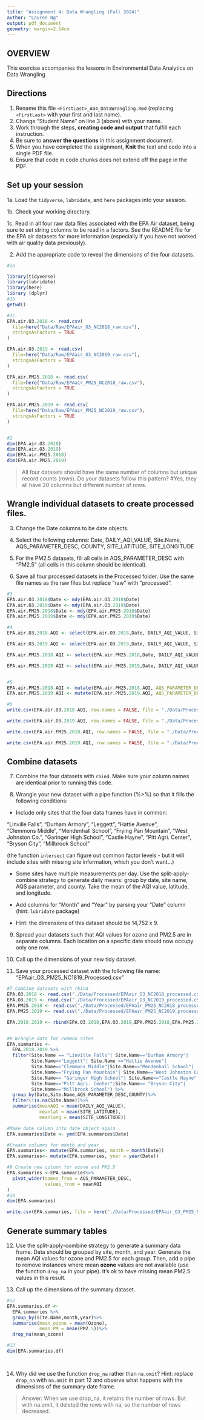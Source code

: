 ```yaml
---
title: "Assignment 4: Data Wrangling (Fall 2024)"
author: "Lauren Ng"
output: pdf_document
geometry: margin=2.54cm
---
```


## OVERVIEW

This exercise accompanies the lessons in Environmental Data Analytics on Data Wrangling 

## Directions

1. Rename this file `<FirstLast>_A04_DataWrangling.Rmd` (replacing `<FirstLast>` with your first and last name).
2. Change "Student Name" on line 3 (above) with your name.
3. Work through the steps, **creating code and output** that fulfill each instruction.
4. Be sure to **answer the questions** in this assignment document.
5. When you have completed the assignment, **Knit** the text and code into a single PDF file.
6. Ensure that code in code chunks does not extend off the page in the PDF.


## Set up your session 

1a. Load the `tidyverse`,  `lubridate`, and `here` packages into your session.

1b. Check your working directory.

1c. Read in all four raw data files associated with the EPA Air dataset, being sure to set string columns to be read in a factors. See the README file for the EPA air datasets for more information (especially if you have not worked with air quality data previously). 

2. Add the appropriate code to reveal the dimensions of the four datasets. 

```r
#1a 

library(tidyverse)
library(lubridate)
library(here)
library (dplyr)
#1b 
getwd()

#1c 
EPA.air.O3.2018 <- read.csv(
  file=here("Data/Raw/EPAair_O3_NC2018_raw.csv"), 
  stringsAsFactors = TRUE
)

EPA.air.O3.2019 <- read.csv(
  file=here("Data/Raw/EPAair_O3_NC2019_raw.csv"), 
  stringsAsFactors = TRUE
)

EPA.air.PM25.2018 <- read.csv(
  file=here("Data/Raw/EPAair_PM25_NC2018_raw.csv"), 
  stringsAsFactors = TRUE
)

EPA.air.PM25.2019 <- read.csv(
  file=here("Data/Raw/EPAair_PM25_NC2019_raw.csv"), 
  stringsAsFactors = TRUE
)


#2 
dim(EPA.air.O3.2018)
dim(EPA.air.O3.2019)
dim(EPA.air.PM25.2018)
dim(EPA.air.PM25.2019)
```

>All four datasets should have the same number of columns but unique record counts (rows). Do your datasets follow this pattern?
#Yes, they all have 20 columns but different number of rows.

## Wrangle individual datasets to create processed files.

3. Change the Date columns to be date objects.

4. Select the following columns: Date, DAILY_AQI_VALUE, Site.Name, AQS_PARAMETER_DESC, COUNTY, SITE_LATITUDE, SITE_LONGITUDE

5. For the PM2.5 datasets, fill all cells in AQS_PARAMETER_DESC with "PM2.5" (all cells in this column should be identical).

6. Save all four processed datasets in the Processed folder. Use the same file names as the raw files but replace "raw" with "processed".

```r
#3
EPA.air.O3.2018$Date <- mdy(EPA.air.O3.2018$Date)
EPA.air.O3.2019$Date <- mdy(EPA.air.O3.2019$Date)
EPA.air.PM25.2018$Date <- mdy(EPA.air.PM25.2018$Date)
EPA.air.PM25.2019$Date <- mdy(EPA.air.PM25.2019$Date)

#4
EPA.air.O3.2018.AQI <- select(EPA.air.O3.2018,Date, DAILY_AQI_VALUE, Site.Name, AQS_PARAMETER_DESC, COUNTY, SITE_LATITUDE, SITE_LONGITUDE)

EPA.air.O3.2019.AQI <- select(EPA.air.O3.2019,Date, DAILY_AQI_VALUE, Site.Name, AQS_PARAMETER_DESC, COUNTY, SITE_LATITUDE, SITE_LONGITUDE)

EPA.air.PM25.2018.AQI <- select(EPA.air.PM25.2018,Date, DAILY_AQI_VALUE, Site.Name, AQS_PARAMETER_DESC, COUNTY, SITE_LATITUDE, SITE_LONGITUDE)

EPA.air.PM25.2019.AQI <- select(EPA.air.PM25.2019,Date, DAILY_AQI_VALUE, Site.Name, AQS_PARAMETER_DESC, COUNTY, SITE_LATITUDE, SITE_LONGITUDE)


#5
EPA.air.PM25.2018.AQI <- mutate(EPA.air.PM25.2018.AQI, AQS_PARAMETER_DESC = "PM2.5")
EPA.air.PM25.2019.AQI <- mutate(EPA.air.PM25.2019.AQI, AQS_PARAMETER_DESC = "PM2.5")

#6
write.csv(EPA.air.O3.2018.AQI, row.names = FALSE, file = "./Data/Processed/EPAair_O3_NC2018_processed.csv")

write.csv(EPA.air.O3.2019.AQI, row.names = FALSE, file = "./Data/Processed/EPAair_O3_NC2019_processed.csv")

write.csv(EPA.air.PM25.2018.AQI, row.names = FALSE, file = "./Data/Processed/EPAair_PM25_NC2018_processed.csv")

write.csv(EPA.air.PM25.2019.AQI, row.names = FALSE, file = "./Data/Processed/EPAair_PM25_NC2019_processed.csv")
```



## Combine datasets

7. Combine the four datasets with `rbind`. Make sure your column names are identical prior to running this code.

8. Wrangle your new dataset with a pipe function (%>%) so that it fills the following conditions: 

  * Include only sites that the four data frames have in common:  
    
  "Linville Falls", "Durham Armory", "Leggett", "Hattie Avenue",  
  "Clemmons Middle", "Mendenhall School", "Frying Pan Mountain", 
  "West Johnston Co.", "Garinger High School", "Castle Hayne", 
  "Pitt Agri. Center", "Bryson City", "Millbrook School" 
  
  (the function `intersect` can figure out common factor levels - but it will include sites with missing site information, which you don't want...) 

  * Some sites have multiple measurements per day. Use the split-apply-combine strategy to generate daily means: group by date, site name, AQS parameter, and county. Take the mean of the AQI value, latitude, and longitude.
  
  * Add columns for "Month" and "Year" by parsing your "Date" column (hint: `lubridate` package)
  
  * Hint: the dimensions of this dataset should be 14,752 x 9.

9. Spread your datasets such that AQI values for ozone and PM2.5 are in separate columns. Each location on a specific date should now occupy only one row.

10. Call up the dimensions of your new tidy dataset.

11. Save your processed dataset with the following file name: "EPAair_O3_PM25_NC1819_Processed.csv"

```r
#7 Combine datasets with rbind
EPA.O3.2018 <- read.csv("./Data/Processed/EPAair_O3_NC2018_processed.csv")
EPA.O3.2019 <- read.csv("./Data/Processed/EPAair_O3_NC2019_processed.csv")
EPA.PM25.2018 <- read.csv("./Data/Processed/EPAair_PM25_NC2018_processed.csv")
EPA.PM25.2019 <- read.csv("./Data/Processed/EPAair_PM25_NC2019_processed.csv")

EPA.2018.2019 <- rbind(EPA.O3.2018,EPA.O3.2019,EPA.PM25.2018,EPA.PM25.2019)


#8 Wrangle data for common sites
EPA.summaries <-
  EPA.2018.2019 %>%
  filter(Site.Name == "Linville Falls"| Site.Name=="Durham Armory"| 
         Site.Name=="Leggett"| Site.Name =="Hattie Avenue"| 
         Site.Name=="Clemmons Middle"|Site.Name=="Mendenhall School"| 
         Site.Name=="Frying Pan Mountain"| Site.Name=="West Johnston Co."|
         Site.Name== "Garinger High School"| Site.Name=="Castle Hayne"| 
         Site.Name=="Pitt Agri. Center"|Site.Name== "Bryson City"| 
         Site.Name=="Millbrook School") %>%
  group_by(Date,Site.Name,AQS_PARAMETER_DESC,COUNTY)%>%
  filter(!is.na(Site.Name))%>%
  summarise(meanAQI = mean(DAILY_AQI_VALUE), 
            meanlat = mean(SITE_LATITUDE), 
            meanlong = mean(SITE_LONGITUDE))

#Make date column into date object again
EPA.summaries$Date <- ymd(EPA.summaries$Date)

#Create columns for month and year
EPA.summaries<- mutate(EPA.summaries, month = month(Date))
EPA.summaries<- mutate(EPA.summaries, year = year(Date))

#9 Create new column for ozone and PM2.5
EPA.summaries <-EPA.summaries%>% 
  pivot_wider(names_from = AQS_PARAMETER_DESC,
              values_from = meanAQI
)
#10 
dim(EPA.summaries)

write.csv(EPA.summaries, file = here("./Data/Processed/EPAair_O3_PM25_NC1819_Processed.csv"))

```


## Generate summary tables

12. Use the split-apply-combine strategy to generate a summary data frame. Data should be grouped by site, month, and year. Generate the mean AQI values for ozone and PM2.5 for each group. Then, add a pipe to remove instances where mean **ozone** values are not available (use the function `drop_na` in your pipe). It's ok to have missing mean PM2.5 values in this result. 

13. Call up the dimensions of the summary dataset.

```r

#12
EPA.summaries.df <-
  EPA.summaries %>%
  group_by(Site.Name,month,year)%>%
  summarise(mean_ozone = mean(Ozone),
            mean_PM = mean(PM2.5))%>%
  drop_na(mean_ozone)

#13
dim(EPA.summaries.df)

 
```

14. Why did we use the function `drop_na` rather than `na.omit`? Hint: replace `drop_na` with `na.omit` in part 12 and observe what happens with the dimensions of the summary date frame.

> Answer: When we use drop_na, it retains the number of rows. But with na.omit,
it deleted the rows with na, so the number of rows decreased.


